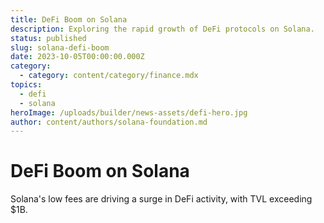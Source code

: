 ```yaml
---
title: DeFi Boom on Solana
description: Exploring the rapid growth of DeFi protocols on Solana.
status: published
slug: solana-defi-boom
date: 2023-10-05T00:00:00.000Z
category:
  - category: content/category/finance.mdx
topics:
  - defi
  - solana
heroImage: /uploads/builder/news-assets/defi-hero.jpg
author: content/authors/solana-foundation.md
---
```


# DeFi Boom on Solana

Solana's low fees are driving a surge in DeFi activity, with TVL exceeding $1B.
